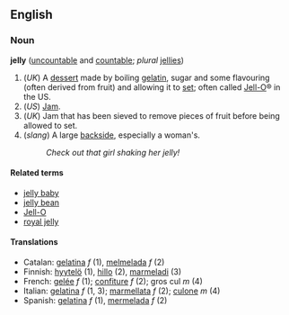 ==English==
===Noun===
'''jelly''' ([[uncountable]] and [[countable]]; ''plural'' [[jellies]])

#(''UK'') A [[dessert]] made by boiling [[gelatin]], sugar and some flavouring (often derived from fruit) and allowing it to [[set]]; often called [[Jell-O]]&reg; in the US.
#(''US'') [[Jam]].
#(''UK'') Jam that has been sieved to remove pieces of fruit before being allowed to set.
#(''slang'') A large [[backside]], especially a woman's.
#:''Check out that girl shaking her jelly!''

====Related terms====
*[[jelly baby]]
*[[jelly bean]]
*[[Jell-O]]
*[[royal jelly]]

====Translations====
*Catalan: [[gelatina]] ''f'' (1), [[melmelada]] ''f'' (2)
*Finnish: [[hyytelö]] (1), [[hillo]] (2), [[marmeladi]] (3)
*French: [[gelée]] ''f'' (1); [[confiture]] ''f'' (2); gros cul ''m'' (4) <!--sense 4 is a gloss rather than a set phrase and so is not wikified-->
*Italian: [[gelatina]] ''f'' (1, 3); [[marmellata]] ''f'' (2); [[culone]] ''m'' (4)
*Spanish: [[gelatina]] ''f'' (1), [[mermelada]] ''f'' (2)